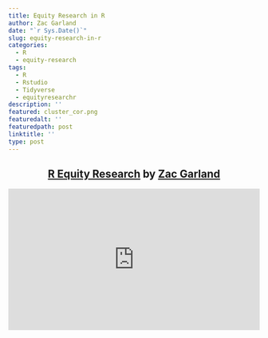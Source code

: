 ```yaml
---
title: Equity Research in R
author: Zac Garland
date: "`r Sys.Date()`"
slug: equity-research-in-r
categories:
  - R
  - equity-research
tags:
  - R
  - Rstudio
  - Tidyverse
  - equityresearchr
description: ''
featured: cluster_cor.png
featuredalt: ''
featuredpath: post
linktitle: ''
type: post
---
```





<center><h2><a href="https://vimeo.com/360549999">R Equity Research</a> by <a href="https://vimeo.com/user102974957">Zac Garland</a></h2></center>
<div style="position:relative;padding-top:56.25%;">
<iframe src="https://player.vimeo.com/video/360549999?quality=1080p&background=1&autoplay=1#t=5s&rel=0&muted=1" frameborder="0" allow="autoplay; fullscreen" allowfullscreen
style="position:absolute;top:0;left:0;width:100%;height:100%;"></iframe>
</div>
